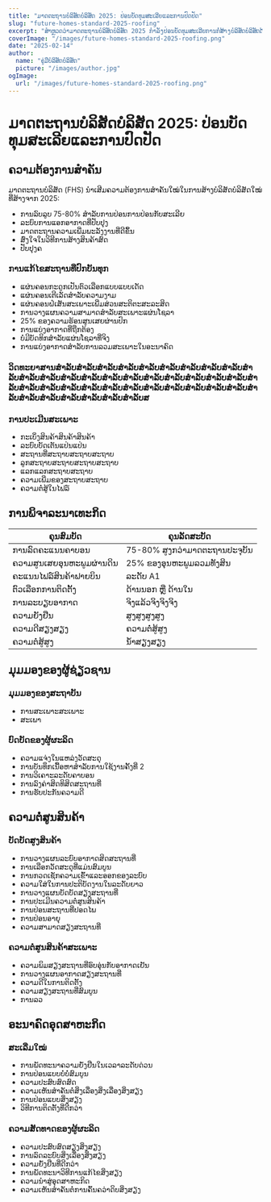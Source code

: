 ```yaml
---
title: "ມາດຕະຖານບໍລິສັດບໍລິສັດ 2025: ປ່ອນບັດທຸມສະເລີຍແລະການປົດປັດ"
slug: "future-homes-standard-2025-roofing"
excerpt: "ສຳຫຼວດວ່າມາດຕະຖານບໍລິສັດບໍລິສັດ 2025 ກຳລັງປ່ອນບັດທຸມສະເລີຍການກໍ່ສ້າງບໍລິສັດບໍລິສັດດ້ວຍຄວາມຕ້ອງການໃໝ່ໃນການປົດປັດແລະການປົດປັດສະເລີຍ."
coverImage: "/images/future-homes-standard-2025-roofing.png"
date: "2025-02-14"
author:
  name: "ຄູ່ມືບໍລິສັດບໍລິສັດ"
  picture: "/images/author.jpg"
ogImage:
  url: "/images/future-homes-standard-2025-roofing.png"
---
```


# ມາດຕະຖານບໍລິສັດບໍລິສັດ 2025: ປ່ອນບັດທຸມສະເລີຍແລະການປົດປັດ

## ຄວາມຕ້ອງການສຳຄັນ

ມາດຕະຖານບໍລິສັດ (FHS) ນຳເສີມຄວາມຕ້ອງການສຳຄັນໃໝ່ໃນການສ້າງບໍລິສັດບໍລິສັດໃໝ່ທີ່ສ້າງຈາກ 2025:

- ການລົບລູບ 75-80% ສໍາລັບການປ່ອນການປ່ອນກັບສະເລີຍ
- ລະບົບການແອກອາກາດທີ່ປັບປຸງ
- ມາດຕະຖານຄວາມເພີ່ມພະລັງງານທີ່ດີຂຶ້ນ
- ສົ່ງໃຈໃນວິທີການສ້າງສິນຄ້າສົດ
- ປັບປຸງຄ

### ການແກ້ໄຂສະຖານທີ່ປົກບັນທຸກ
- ແຜ່ນຄອນກະດູກເປັນຕົວເລືອກແບບແບບເດັດ
- ແຜ່ນຄອນເຕີເລັດສໍາລັບຄວາມງາມ
- ແຜ່ນຄອນຝໍເສັນສະເພາະເພີ່ມສ່ວນສະຕິຕະສະລະສິດ
- ການວາງແຜນຄວາມສາມາດສໍາລັບສະເພາະແຜ່ນໂຊລາ
- 25% ຂອງຄວາມຮ້ອນສູນເສຍຜ່ານປົກ
- ການແບ່ງອາກາດທີ່ຖືກຕ້ອງ
- ບໍ່ມີບັດທິກສຳລັບແຜ່ນໂຊລາທີ່ຈິງ
- ການແບ່ງອາກາດສໍາລັບການລວມສະເພາະໃນອະນາຄົດ

### ວິດທະຍາສານສໍາລັບສໍາລັບສໍາລັບສໍາລັບສໍາລັບສໍາລັບສໍາລັບສໍາລັບສໍາລັບສໍາລັບສໍາລັບສໍາລັບສໍາລັບສໍາລັບສໍາລັບສໍາລັບສໍາລັບສໍາລັບສໍາລັບສໍາລັບສໍາລັບສໍາລັບສໍາລັບສໍາລັບສໍາລັບສໍາລັບສໍາລັບສໍາລັບສໍາລັບສໍາລັບສໍາລັບສໍາລັບສໍາລັບສໍາລັບສໍາລັບສໍາລັບສໍາລັບສໍາລັບສໍາລັບສໍາລັບສ

### ການປະເມີນສະເພາະ
- ກະເບິ່ງສິນຄ້າສິນຄ້າສິນຄ້າ
- ລະບົບບັດເຕັນແປ່ນແປ່ນ
- ສະຖານທີ່ສະຖາບສະຖາບສະຖາບ
- ລູກສະຖາບສະຖາບສະຖາບສະຖາບ
- ແລກແລກສະຖາບສະຖາບ
- ຄວາມເພີ່ມຂອງສະຖາບສະຖາບ
- ຄວາມຕໍ່ສູ້ໃນໄຟລ໌

## ການພິຈາລະນາເທະກິດ

| ຄຸນສົມບັດ | ຄຸນລັດສະບັດ |
|---------|--------------|
| ການລົດຄະແນນຄາບອນ | 75-80% ສູງກວ່າມາດຕະຖານປະຈຸບັນ |
| ຄວາມສູນເສຍອຸນຫະພູມຜ່ານດິນ | 25% ຂອງອຸນຫະພູມລວມທັງສິນ |
| ຄະແນນໄຟລ໌ສິນຄ້າຟາຍບິນ | ລະດັບ A1 |
| ຕົວເລືອກການຕິດຕັ້ງ | ດ້ານນອກ ຫຼື ດ້ານໃນ |
| ການລະບຽບອາກາດ | ຈິງແລ້ວຈິງຈິງຈິງ |
| ຄວາມຍັງຢືນ | ສູງສູງສູງສູງ |
| ຄວາມດີສຽງສຽງ | ຄວາມຕໍ່ສູ້ສູງ |
| ຄວາມຕໍ່ສູ້ສູງ | ນໍ້າສຽງສຽງ |

## ມຸມມອງຂອງຜູ້ຊ່ຽວຊານ

### ມຸມມອງຂອງສະຖາບັນ
- ການສະເພາະສະເພາະ
- ສະເພາ

### ບົດບັດຂອງຜູ້ຜະລິດ
- ຄວາມແຈ່ງໃນແຫລ່ງວັດສະດຸ
- ການບັນທຶກເນື້ອຫາສຳລັບການໃຊ້ງານຄັ້ງທີ່ 2
- ການວິເຄາະລະດັບຄາບອນ
- ການລົງຄ່າສິດທິສິດສະຖານທີ່
- ການຮັບປະກັນຄວາມດີ

## ຄວາມຕໍ່ສູນສິນຄ້າ

### ບັດບັດສູງສິນຄ້າ
- ການວາງແຜນລະບົບອາກາດສິດສະຖານທີ່
- ການເລືອກວັດສະດຸທີ່ແມ່ນສົມບູນ
- ການກວດເຊັກຄວາມເຂົ້າແລະອອກຂອງລະບົບ
- ຄວາມໃສ່ໃນການປະຕິບັດງານໃນລະດັບຍາວ
- ການວາງແຜນບັດບັດສຽງສະຖານທີ່
- ການປະເມີນຄວາມຕໍ່ສູນສິນຄ້າ
- ການປ່ອນສະຖານທີ່ປອດໄພ
- ການປ່ອນອາຍຸ
- ຄວາມສາມາດສຽງສະຖານທີ່

### ຄວາມຕໍ່ສູນສິນຄ້າສະເພາະ
- ຄວາມພິມສຽງສະຖານທີ່ອົບອຸ່ນກັບອາກາດເຢັນ
- ການວາງແຜນອາກາດສຽງສະຖານທີ່
- ຄວາມດີໃນການຕິດຕັ້ງ
- ຄວາມສຽງສະຖານທີ່ສົມບູນ
- ການລວ

## ອະນາຄົດອຸດສາຫະກິດ

### ສະເລີ່ມໃໝ່
- ການພັດທະນາຄວາມຍັ່ງຢືນໃນເວລາລະດັບດ່ວນ
- ການປ່ອນແບບບໍ່ບໍ່ສົມບູນ
- ຄວາມປະສົບສົດສົດ
- ຄວາມເຫັນສຳຄັນຕໍ່ສິ່ງເລື່ອງສິ່ງເລື່ອງສິ່ງສຽງ
- ການປ່ອນແບບສິ່ງສຽງ
- ວິທີການຕິດຕັ້ງທີ່ດີກວ່າ

### ຄວາມສັດທາດຂອງຜູ້ຜະລິດ
- ຄວາມປະສົບສົດສຽງສິ່ງສຽງ
- ການລົດລະບົບສິ່ງເລື່ອງສິ່ງສຽງ
- ຄວາມຍັ່ງຢືນທີ່ດີກວ່າ
- ການພັດທະນາວິທີການແກ້ໄຂສິ່ງສຽງ
- ຄວາມນຳສູ່ອຸດສາຫະກິດ
- ຄວາມເຫັນສຳຄັນຕໍ່ການຄົ້ນຄວ່າດິບສິ່ງສຽງ